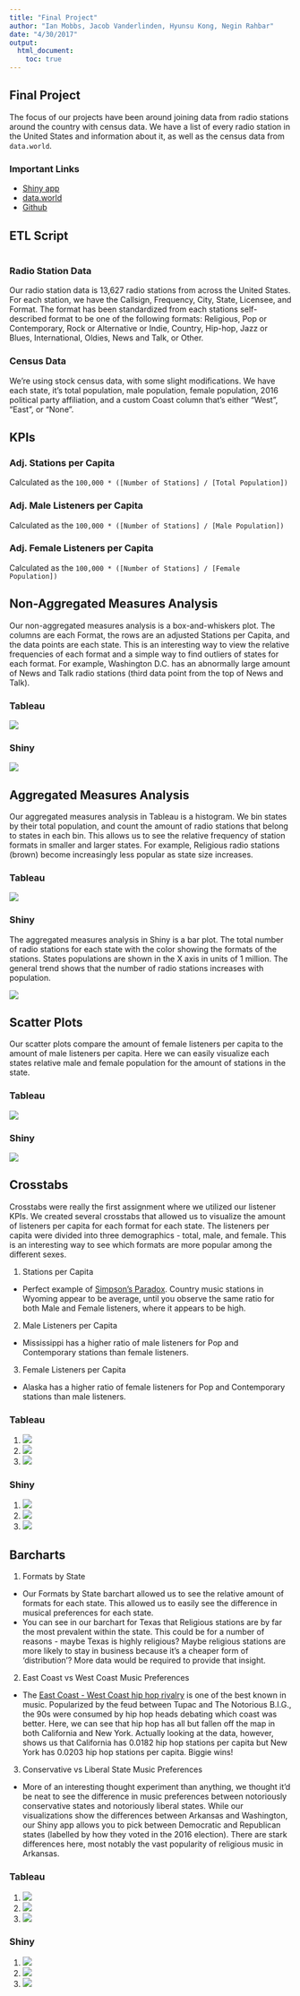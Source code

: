 ```yaml
---
title: "Final Project"
author: "Ian Mobbs, Jacob Vanderlinden, Hyunsu Kong, Negin Rahbar"
date: "4/30/2017"
output:
  html_document:
    toc: true
---
```


## Final Project

The focus of our projects have been around joining data from radio stations around the country with census data. We have a list of every radio station in the United States and information about it, as well as the census data from `data.world`.

### Important Links
* [Shiny app](https://ianmobbs.shinyapps.io/final/)
* [data.world](https://data.world/jacobv/s-17-dv-final-project)
* [Github](https://github.com/CannataUTDV/s17dvfinalproject-mobbs-vanderlinden-kong-rahbar)

## ETL Script

```r
```

### Radio Station Data

Our radio station data is 13,627 radio stations from across the United States. For each station, we have the Callsign, Frequency, City, State, Licensee, and Format. The format has been standardized from each stations self-described format to be one of the following formats: Religious, Pop or Contemporary, Rock or Alternative or Indie, Country, Hip-hop, Jazz or Blues, International, Oldies, News and Talk, or Other.

### Census Data

We're using stock census data, with some slight modifications. We have each state, it's total population, male population, female population, 2016 political party affiliation, and a custom Coast column that's either "West", "East", or "None".

## KPIs

### Adj. Stations per Capita

Calculated as the `100,000 * ([Number of Stations] / [Total Population])`

### Adj. Male Listeners per Capita

Calculated as the `100,000 * ([Number of Stations] / [Male Population])`

### Adj. Female Listeners per Capita

Calculated as the `100,000 * ([Number of Stations] / [Female Population])`

## Non-Aggregated Measures Analysis

Our non-aggregated measures analysis is a box-and-whiskers plot. The columns are each Format, the rows are an adjusted Stations per Capita, and the data points are each state. This is an interesting way to view the relative frequencies of each format and a simple way to find outliers of states for each format. For example, Washington D.C. has an abnormally large amount of News and Talk radio stations (third data point from the top of News and Talk).

### Tableau

![](Tableau Images/Non-Aggregated Measures Analysis - Stations per Capita per Format.png)

### Shiny

![](Shiny Images/non-aggregate.png)

## Aggregated Measures Analysis

Our aggregated measures analysis in Tableau is a histogram. We bin states by their total population, and count the amount of radio stations that belong to states in each bin. This allows us to see the relative frequency of station formats in smaller and larger states. For example, Religious radio stations (brown) become increasingly less popular as state size increases.

### Tableau
![](Tableau Images/Aggregated Measure Analysis - Format Ratio by Population.png)

### Shiny

The aggregated measures analysis in Shiny is a bar plot. The total number of radio stations for each state with the color showing the formats of the stations. States populations are shown in the X axis in units of 1 million. The general trend shows that the number of radio stations increases with population.

![](Shiny Images/Aggregated measures - Stations vs Population.png)


## Scatter Plots

Our scatter plots compare the amount of female listeners per capita to the amount of male listeners per capita. Here we can easily visualize each states relative male and female population for the amount of stations in the state.

### Tableau

![](Tableau Images/Scatter Plots - State Gender Distributions.png)

### Shiny

![](Shiny Images/Scatter plot.png)

## Crosstabs

Crosstabs were really the first assignment where we utilized our listener KPIs. We created several crosstabs that allowed us to visualize the amount of listeners per capita for each format for each state. The listeners per capita were divided into three demographics - total, male, and female. This is an interesting way to see which formats are more popular among the different sexes.

1. Stations per Capita
  + Perfect example of [Simpson's Paradox](https://en.wikipedia.org/wiki/Simpson%27s_paradox). Country music stations in Wyoming appear to be average, until you observe the same ratio for both Male and Female listeners, where it appears to be high.
2. Male Listeners per Capita
  + Mississippi has a higher ratio of male listeners for Pop and Contemporary stations than female listeners.
3. Female Listeners per Capita
  + Alaska has a higher ratio of female listeners for Pop and Contemporary stations than male listeners.

### Tableau

1. ![](Tableau Images/Crosstabs - KPI - Stations per Capita.png)
2. ![](Tableau Images/Crosstabs - KPI - Male Listeners Ratio.png)
3. ![](Tableau Images/Crosstabs - KPI - Female Listeners Ratio.png)

### Shiny

1. ![](Shiny Images/Crosstabs - KPI - Stations per Capita.png)
2. ![](Shiny Images/Crosstabs - KPI - Male Listeners Ratio.png)
3. ![](Shiny Images/Crosstabs - KPI - Female Listeners Ratio.png)

## Barcharts

1. Formats by State
  + Our Formats by State barchart allowed us to see the relative amount of formats for each state. This allowed us to easily see the difference in musical preferences for each state.
  + You can see in our barchart for Texas that Religious stations are by far the most prevalent within the state. This could be for a number of reasons - maybe Texas is highly religious? Maybe religious stations are more likely to stay in business because it's a cheaper form of 'distribution'? More data would be required to provide that insight.
2. East Coast vs West Coast Music Preferences
  + The [East Coast - West Coast hip hop rivalry](https://en.wikipedia.org/wiki/East_Coast%E2%80%93West_Coast_hip_hop_rivalry) is one of the best known in music. Popularized by the feud between Tupac and The Notorious B.I.G., the 90s were consumed by hip hop heads debating which coast was better. Here, we can see that hip hop has all but fallen off the map in both California and New York. Actually looking at the data, however, shows us that California has 0.0182 hip hop stations per capita but New York has 0.0203 hip hop stations per capita. Biggie wins!
3. Conservative vs Liberal State Music Preferences
  + More of an interesting thought experiment than anything, we thought it'd be neat to see the difference in music preferences between notoriously
  conservative states and notoriously liberal states. While our visualizations show the differences between Arkansas and Washington, our Shiny app allows you to pick between Democratic and Republican states (labelled by how they voted in the 2016 election). There are stark differences here, most notably the vast popularity of religious music in Arkansas.

### Tableau

1. ![](Tableau Images/Barcharts - Formats by State (Texas).png)
2. ![](Tableau Images/Barcharts - East Coast vs West Coast Music Preferences.png)
3. ![](Tableau Images/Barcharts - Conservative vs Liberal State Ratios.png)

### Shiny

1. ![](Shiny Images/Barcharts - Formats by State (Texas).png)
2. ![](Shiny Images/Barcharts - East Coast vs West Coast Music Preferences.png)
3. ![](Shiny Images/Barcharts - Conservative vs Liberal State Ratios.png)
